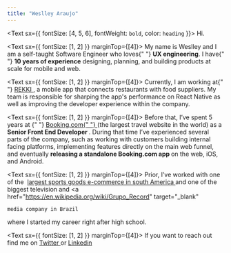 ```yaml
---
title: "Weslley Araujo"
---
```


<Text sx={{ fontSize: [4, 5, 6], fontWeight: `bold`, color: `heading` }}>
  Hi.
</Text>

<Text sx={{ fontSize: [1, 2] }} marginTop={[4]}>
  My name is Weslley and I am a self-taught Software Engineer who loves{" "}
  <strong>UX engineering</strong>. I have{" "}
  <strong>10 years of experience</strong> designing, planning, and building
  products at scale for mobile and web.
</Text>

<Text sx={{ fontSize: [1, 2] }} marginTop={[4]}>
  Currently, I am working at{" "}
  <a href="http://rekki.com" target="_blank">
    REKKI
  </a>
  , a mobile app that connects restaurants with food suppliers. My team is responsible
  for sharping the app's performance on React Native as well as improving the developer
  experience within the company.
</Text>

<Text sx={{ fontSize: [1, 2] }} marginTop={[4]}>
  Before that, I’ve spent 5 years at {" "}
  <a href="http://booking.com" target="_blank">
    Booking.com{" "}
  </a>
  (the largest travel website in the world) as a <strong>
    Senior Front End Developer
  </strong>. During that time I’ve experienced several parts of the company, such
  as working with customers building internal facing platforms, implementing features
  directly on the main web funnel, and eventually <strong>
    releasing a standalone Booking.com app
  </strong> on the web, iOS, and Android.
</Text>

<Text sx={{ fontSize: [1, 2] }} marginTop={[4]}>
  Prior, I’ve worked with one of the 
  <a href="http://netshoes.com.br" target="_blank">
    largest sports goods e-commerce in south America
  </a> and one of the biggest television and <a
    href="https://en.wikipedia.org/wiki/Grupo_Record"
    target="_blank"
  >
    media company in Brazil
  </a> where I started my career right after high school.
</Text>

<Text sx={{ fontSize: [1, 2] }} marginTop={[4]}>
  If you want to reach out find me on
  <a href="https://twitter.com/_weslleyaraujo" target="_blank">
    Twitter
  </a> or <a href="https://www.linkedin.com/in/araujoweslley/" target="_blank">
    Linkedin
  </a>
</Text>
